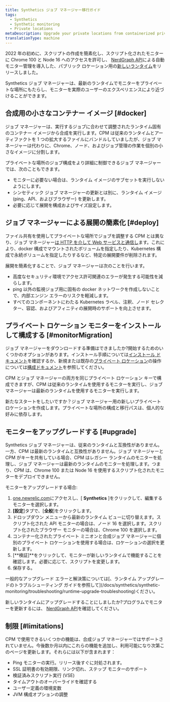 ```yaml
---
title: Synthetics ジョブ マネージャー移行ガイド
tags:
  - Synthetics
  - Synthetic monitoring
  - Private locations
metaDescription: Upgrade your private locations from containerized private minion (CPM) to the synthetics job manager
translationType: machine
---
```


2022 年の初めに、スクリプトの作成を簡素化し、スクリプト化されたモニターに Chrome 100 と Node 16 へのアクセスを許可し、 [NerdGraph API](https://docs.newrelic.com/docs/apis/nerdgraph/examples/nerdgraph-synthetics-tutorial)による自動モニター管理を導入した、パブリック ロケーション用の[新しいランタイム](/docs/synthetics/synthetic-monitoring/using-monitors/new-runtime)をリリースしました。

Synthetics ジョブ マネージャーは、最新のランタイムでモニターをプライベートな場所にもたらし、モニターを実際のユーザーのエクスペリエンスにより近づけることができます。

## 合成用の小さなコンテナー イメージ [#docker]

ジョブ マネージャーは、実行するジョブに合わせて調整されたランタイム固有のコンテナー イメージから合成を実行します。CPM は従来のランタイムとアーティファクトを 1 つの拡大するファイルにバンドルしていましたが、ジョブ マネージャーは代わりに、Chrome、ノード、およびジョブ管理の作業を個別の小さなイメージに分割します。

プライベートな場所のジョブ構成をより詳細に制御できるジョブ マネージャーでは、次のこともできます。

* モニターに必要ない場合は、ランタイム イメージのサブセットを実行しないようにします。
* シンセティック ジョブ マネージャーの更新とは別に、ランタイム イメージ (ping、API、およびブラウザー) を更新します。
* 必要に応じて展開を構成およびサイズ設定します。

## ジョブ マネージャーによる展開の簡素化 [#deploy]

ファイル共有を使用してプライベートな場所でジョブを調整する CPM とは異なり、ジョブ マネージャー[は HTTP を介して Web サービスと通信し](/docs/synthetics/synthetic-monitoring/private-locations/install-job-manager)ます。これにより、docker 構成でマウントされたボリュームを指定したり、Kubernetes 構成で永続ボリュームを指定したりするなど、特定の展開要件が削除されます。

展開を簡素化することで、ジョブ マネージャーは次のことを行います。

* 高度なセキュリティ環境でアクセス許可関連のエラーが発生する可能性を減らします。
* ping 以外の監視ジョブ用に固有の docker ネットワークを作成しないことで、内部エンジン エラーのリスクを軽減します。
* すべてのコンポーネントにわたる Kubernetes ラベル、注釈、ノード セレクター、容認、およびアフィニティの展開時のサポートを向上させます。

## プライベート ロケーション モニターをインストールして構成する [#monitorMigration]

ジョブ マネージャーをダウンロードする準備はできましたか?開始するためのいくつかのオプションがあります。インストール手順については[インストール ドキュメント](/docs/synthetics/synthetic-monitoring/private-locations/install-job-manager)を確認するか、新規または既存の[プライベート ロケーション](/docs/synthetics/synthetic-monitoring/private-locations/private-locations-overview-monitor-internal-sites-add-new-locations)の操作については[構成ドキュメント](/docs/synthetics/synthetic-monitoring/private-locations/job-manager-configuration)を参照してください。

CPM とジョブ マネージャーの両方を同じプライベート ロケーション キーで構成できますが、CPM は従来のランタイムを使用するモニターを実行し、ジョブ マネージャーは最新のランタイムを使用するモニターを実行します。

新たなスタートをしたいですか？ジョブ マネージャー用の新しいプライベート ロケーションを作成します。プライベートな場所の構成と移行パスは、個人的な好みに依存します。

## モニターをアップグレードする [#upgrade]

Synthetics ジョブ マネージャーは、従来のランタイムと互換性がありません。一方、CPM は最新のランタイムと互換性がありません。ジョブ マネージャーと CPM がキーを共有している場合、CPM はレガシー ランタイムのモニターを処理し、ジョブ マネージャーは最新のランタイムのモニターを処理します。つまり、CPM は、Chrome 100 または Node 16 を使用するスクリプト化されたモニターをデプロイできません。

モニターをアップグレードする場合:

1. [one.newrelic.com](https://one.newrelic.com/nr1-core)にアクセスし、\[ **Synthetics** ]をクリックして、編集するモニターを選択します。
2. **\[設定**]タブで、\[**全般**]をクリックします。
3. ドロップダウン メニューから最新のランタイム ビューに切り替えます。スクリプト化された API モニターの場合は、ノード 16 を選択します。スクリプト化されたブラウザー モニターの場合は、Chrome 100 を選択します。
4. コンテナー化されたプライベート ミニオンと合成ジョブ マネージャーに個別のプライベート ロケーションを使用する場合は、ロケーションの選択を更新します。
5. \[**検証]**をクリックして、モニターが新しいランタイムで機能することを確認します。必要に応じて、スクリプトを変更します。
6. 保存する。

<Callout variant="tip">
  一般的なアップグレード エラーと解決策については[、ランタイム アップグレードのトラブルシューティング ガイドを参照して](/docs/synthetics/synthetic-monitoring/troubleshooting/runtime-upgrade-troubleshooting)ください。
</Callout>

新しいランタイムにアップグレードすることにしましたか?プログラムでモニターを更新するには、 [NerdGraph API](/docs/apis/nerdgraph/examples/nerdgraph-synthetics-tutorial/#update-monitors)を確認してください。

## 制限 [#limitations]

CPM で使用できるいくつかの機能は、合成ジョブ マネージャーではサポートされていません。今後数か月以内にこれらの機能を追加し、利用可能になり次第このページを更新します。それらには以下が含まれます：

* Ping モニターの実行。リリース後すぐに対処されます。
* SSL 証明書の有効期限、リンク切れ、ステップ モニターのサポート
* 検証済みスクリプト実行 (VSE)
* タイムアウトのオーバーライドを確認する
* ユーザー定義の環境変数
* JVM 構成オプションの調整